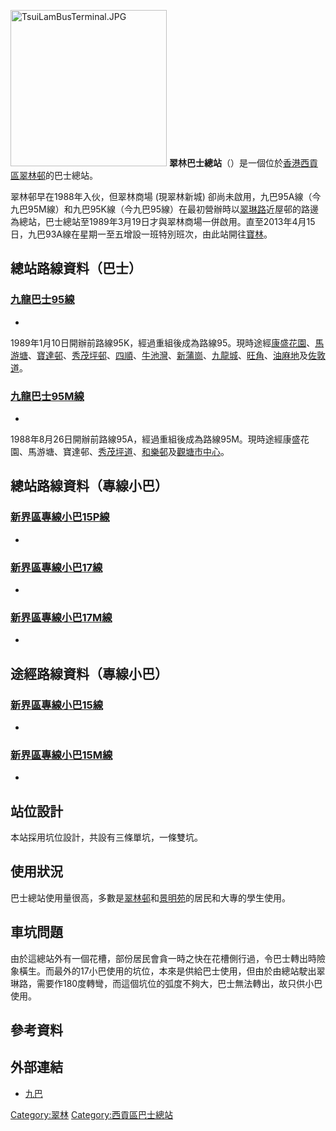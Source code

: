 {{Infobox HK Bus terminus 
| image=Tsui Lam Bus Terminus after Tsui Lam Shopping Centre renovation.jpg
| name=翠林巴士總站 
| engname=Tsui Lam Bus Terminus
| district=西貢區 
| area=翠林/康盛  
| street=[[翠琳路|翠琳路]] <br /> [[翠林邨|翠林新城]]地下 
| opendate= {{start date and age|1989|3|19}}
| coordinates={{Coord|22|19|22.5|N|114|14|56.3|E|display=inline,title}}
| terminate= [[九巴|九巴]][[九龍巴士95線|95]]、[[九龍巴士95M線|95M]]<br>[[香港小型巴士|專線小巴]]<br>[[新界區專線小巴15P線|15P]]、[[新界區專線小巴17線|17]]、[[新界區專線小巴17M線|17M]]
| via= [[香港小型巴士|專線小巴]]<br>[[新界區專線小巴15線|15]]、[[新界區專線小巴15M線|15M]]
| feeder= 
| nearbystreets=[[寶琳北路|寶琳北路]]
| nearbysights=[[景明苑|景明苑]]、[[翠林邨|翠林邨]] 
| notes= 
| alternative=
| bgcolor=green 
| fontcolor=white 
| layoutmap=TLBT.png 
}}
[[File:TsuiLamBusTerminal.JPG|250px]]
'''翠林巴士總站'''（{{lang-en|'''Tsui Lam Bus Terminus'''}}）是一個位於[[香港|香港]][[西貢區|西貢區]][[翠林邨|翠林邨]]的巴士總站。

翠林邨早在1988年入伙，但翠林商場 (現翠林新城) 卻尚未啟用，九巴95A線（今九巴95M線）和九巴95K線（今九巴95線）在最初營辦時以[[翠琳路|翠琳路]]近屋邨的路邊為總站，巴士總站至1989年3月19日才與翠林商場一併啟用。直至2013年4月15日，九巴93A線在星期一至五增設一班特別班次，由此站開往[[寶林公共運輸交匯處|寶林]]。

== 總站路線資料（巴士） ==
=== [[九龍巴士95線|九龍巴士95線]] ===
*{{HK Bus Route KLNT|95|inline}}
1989年1月10日開辦前路線95K，經過重組後成為路線95。現時途經[[康盛花園|康盛花園]]、[[馬游塘|馬游塘]]、[[寶達邨|寶達邨]]、[[秀茂坪邨|秀茂坪邨]]、[[四順|四順]]、[[牛池灣|牛池灣]]、[[新蒲崗|新蒲崗]]、[[九龍城|九龍城]]、[[旺角|旺角]]、[[油麻地|油麻地]]及[[佐敦道|佐敦道]]。

=== [[九龍巴士95M線|九龍巴士95M線]] ===
*{{HK Bus Route KLNT|95M|inline}}
1988年8月26日開辦前路線95A，經過重組後成為路線95M。現時途經康盛花園、馬游塘、寶達邨、[[秀茂坪道|秀茂坪道]]、[[和樂邨|和樂邨]]及[[觀塘市中心|觀塘市中心]]。

== 總站路線資料（專線小巴）==
=== [[新界區專線小巴15P線|新界區專線小巴15P線]] ===
*{{HK MiniBus Route NT Show:15P|format=inline}}

=== [[新界區專線小巴17線|新界區專線小巴17線]] ===
*{{HK MiniBus Route NT Show:17|format=inline}}

=== [[新界區專線小巴17M線|新界區專線小巴17M線]] ===
*{{HK MiniBus Route NT Show:17M|format=inline}}

== 途經路線資料（專線小巴）==
=== [[新界區專線小巴15線|新界區專線小巴15線]] ===
*{{HK MiniBus Route NT Show:15|format=inline}}

=== [[新界區專線小巴15M線|新界區專線小巴15M線]] ===
*{{HK MiniBus Route NT Show:15M|format=inline}}

== 站位設計 ==
本站採用坑位設計，共設有三條單坑，一條雙坑。

== 使用狀況 ==
巴士總站使用量很高，多數是[[翠林邨|翠林邨]]和[[景明苑|景明苑]]的居民和大專的學生使用。

== 車坑問題 ==
由於這總站外有一個花槽，部份居民會貪一時之快在花槽側行過，令巴士轉出時險象橫生。而最外的17小巴使用的坑位，本來是供給巴士使用，但由於由總站駛出翠琳路，需要作180度轉彎，而這個坑位的弧度不夠大，巴士無法轉出，故只供小巴使用。

== 參考資料 ==
{{reflist}}

== 外部連結 ==
*[http://www.kmb.hk 九巴] {{Wayback|url=http://www.kmb.hk/ |date=20121206050156 }}

{{香港西貢區巴士總站列表}}
[[Category:翠林|Category:翠林]]
[[Category:西貢區巴士總站|Category:西貢區巴士總站]]